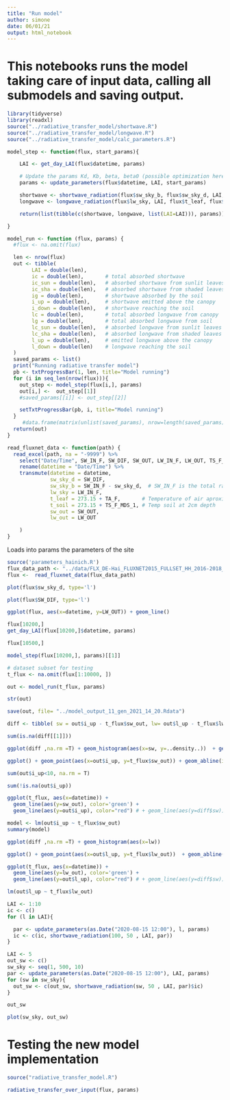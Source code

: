 ```yaml
---
title: "Run model"
author: simone
date: 06/01/21
output: html_notebook
---
```


# This notebooks runs the model taking care of input data, calling all submodels and saving output.


```r
library(tidyverse)
library(readxl)
source("../radiative_transfer_model/shortwave.R")
source("../radiative_transfer_model/longwave.R")
source("../radiative_transfer_model/calc_parameters.R")
```




```r
model_step <- function(flux, start_params){

    LAI <- get_day_LAI(flux$datetime, params)

    # Update the params Kd, Kb, beta, beta0 (possible optimization here)
    params <- update_parameters(flux$datetime, LAI, start_params)

    shortwave <- shortwave_radiation(flux$sw_sky_b, flux$sw_sky_d, LAI, params)
    longwave <- longwave_radiation(flux$lw_sky, LAI, flux$t_leaf, flux$t_soil, params)

    return(list(tibble(c(shortwave, longwave, list(LAI=LAI))), params))

}
```


```r
model_run <- function (flux, params) {
  #flux <- na.omit(flux)

  len <- nrow(flux)
  out <- tibble(
        LAI = double(len),
        ic = double(len),       # total absorbed shortwave
        ic_sun = double(len),   # absorbed shortwave from sunlit leaves
        ic_sha = double(len),   # absorbed shortwave from shaded leaves
        ig = double(len),       # shortwave absorbed by the soil
        i_up = double(len),     # shortwave emitted above the canopy
        i_down = double(len),   # shortwave reaching the soil
        lc = double(len),       # total absorbed longwave from canopy
        lg = double(len),       # total absorbed longwave from soil
        lc_sun = double(len),   # absorbed longwave from sunlit leaves
        lc_sha = double(len),   # absorbed longwave from shaded leaves
        l_up = double(len),     # emitted longwave above the canopy
        l_down = double(len)    # longwave reaching the soil
  )
  saved_params <- list()
  print("Running radiative transfer model")
  pb <- txtProgressBar(1, len, title="Model running")
  for (i in seq_len(nrow(flux))){
    out_step <- model_step(flux[i,], params)
    out[i,] <-  out_step[[1]]
    #saved_params[[i]] <- out_step[[2]]

    setTxtProgressBar(pb, i, title="Model running")
  }
     #data.frame(matrix(unlist(saved_params), nrow=length(saved_params), byrow=T)
  return(out)
}
```



```r
read_fluxnet_data <- function(path) {
  read_excel(path, na = "-9999") %>%
    select("Date/Time", SW_IN_F, SW_DIF, SW_OUT, LW_IN_F, LW_OUT, TS_F_MDS_1, TA_F) %>% # Columns interesting for radiative model
    rename(datetime = "Date/Time") %>%
    transmute(datetime = datetime,
              sw_sky_d = SW_DIF,
              sw_sky_b = SW_IN_F - sw_sky_d,  # SW_IN_F is the total radiation direct + diffuse
              lw_sky = LW_IN_F,
              t_leaf = 273.15 + TA_F,       # Temperature of air aproximation for leaf T for now
              t_soil = 273.15 + TS_F_MDS_1, # Temp soil at 2cm depth
              sw_out = SW_OUT,
              lw_out = LW_OUT

    )
}
```
Loads into params the parameters of the site
```r
source('parameters_hainich.R')
flux_data_path <- "../data/FLX_DE-Hai_FLUXNET2015_FULLSET_HH_2016-2018_beta-3_for_class.xlsx"
flux <-  read_fluxnet_data(flux_data_path)
```

```r
plot(flux$sw_sky_d, type='l')
```
```r
plot(flux$SW_DIF, type='l')
```
```r
ggplot(flux, aes(x=datetime, y=LW_OUT)) + geom_line()

```
```r
flux[10200,]
get_day_LAI(flux[10200,]$datetime, params)
```
```r
flux[10500,]
```
```r
model_step(flux[10200,], params)[[1]]
```
```r
# dataset subset for testing
t_flux <- na.omit(flux[1:10000, ])
```
```r
out <- model_run(t_flux, params)
```
```r
str(out)
```
```r
save(out, file= "../model_output_11_gen_2021_14_20.Rdata")
```

```r
diff <- tibble( sw = out$i_up - t_flux$sw_out, lw= out$l_up - t_flux$lw_out)
```
```r
sum(is.na(diff[[1]]))
```

```r
ggplot(diff ,na.rm =T) + geom_histogram(aes(x=sw, y=..density..))  + geom_density(aes(x=sw), diff, color="red")
```
```r
ggplot() + geom_point(aes(x=out$i_up, y=t_flux$sw_out)) + geom_abline(intercept = 0, slope = 1, color="red")
```
```r
sum(out$i_up<10, na.rm = T)
```
```r
sum(!is.na(out$i_up))
```
```r
ggplot(t_flux, aes(x=datetime)) +
  geom_line(aes(y=sw_out), color='green') +
  geom_line(aes(y=out$i_up), color="red") # + geom_line(aes(y=diff$sw))
```
```r
model <- lm(out$i_up ~ t_flux$sw_out)
summary(model)
```
```r
ggplot(diff ,na.rm =T) + geom_histogram(aes(x=lw))
```

```r
ggplot() + geom_point(aes(x=out$l_up, y=t_flux$lw_out))  + geom_abline(intercept = 0, slope = 1, color="red")
```
```r
ggplot(t_flux, aes(x=datetime)) +
  geom_line(aes(y=lw_out), color='green') +
  geom_line(aes(y=out$l_up), color="red") # + geom_line(aes(y=diff$sw))
```
```r
lm(out$l_up ~ t_flux$lw_out)
```
```r
LAI <- 1:10
ic <- c()
for (l in LAI){

  par <- update_parameters(as.Date("2020-08-15 12:00"), l, params)
  ic <- c(ic, shortwave_radiation(100, 50 , LAI, par))
}

```

```r
LAI <- 5
out_sw <- c()
sw_sky <- seq(1, 500, 10)
par <- update_parameters(as.Date("2020-08-15 12:00"), LAI, params)
for (sw in sw_sky){
  out_sw <- c(out_sw, shortwave_radiation(sw, 50 , LAI, par)$ic)
}
```
```r
out_sw
```
```r
plot(sw_sky, out_sw)
```
# Testing the new model implementation
```r
source("radiative_transfer_model.R")
```
```r
radiative_transfer_over_input(flux, params)
```
